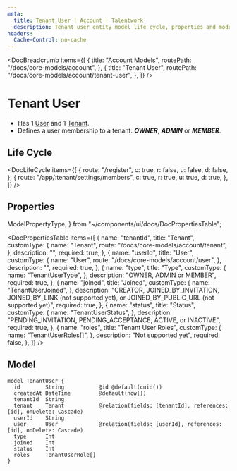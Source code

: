 ```yaml
---
meta:
  title: Tenant User | Account | Talentwork
  description: Tenant user entity model life cycle, properties and model
headers:
  Cache-Control: no-cache
---
```



<DocBreadcrumb
  items={[
    {
      title: "Account Models",
      routePath: "/docs/core-models/account",
    },
    {
      title: "Tenant User",
      routePath: "/docs/core-models/account/tenant-user",
    },
  ]}
/>

# Tenant User

- Has 1 [User](/docs/core-models/account/user) and 1 [Tenant](/docs/core-models/account/tenant).
- Defines a user membership to a tenant: **_OWNER_**, **_ADMIN_** or **_MEMBER_**.

## Life Cycle


<DocLifeCycle
  items={[
    {
      route: "/register",
      c: true,
      r: false,
      u: false,
      d: false,
    },
    {
      route: "/app/:tenant/settings/members",
      c: true,
      r: true,
      u: true,
      d: true,
    },
  ]}
/>

## Properties

  ModelPropertyType,
} from "~/components/ui/docs/DocPropertiesTable";

<DocPropertiesTable
  items={[
    {
      name: "tenantId",
      title: "Tenant",
      customType: {
        name: "Tenant",
        route: "/docs/core-models/account/tenant",
      },
      description: "",
      required: true,
    },
    {
      name: "userId",
      title: "User",
      customType: {
        name: "User",
        route: "/docs/core-models/account/user",
      },
      description: "",
      required: true,
    },
    {
      name: "type",
      title: "Type",
      customType: {
        name: "TenantUserType",
      },
      description: "OWNER, ADMIN or MEMBER",
      required: true,
    },
    {
      name: "joined",
      title: "Joined",
      customType: {
        name: "TenantUserJoined",
      },
      description:
        "CREATOR, JOINED_BY_INVITATION, JOINED_BY_LINK (not supported yet), or JOINED_BY_PUBLIC_URL (not supported yet)",
      required: true,
    },
    {
      name: "status",
      title: "Status",
      customType: {
        name: "TenantUserStatus",
      },
      description:
        "PENDING_INVITATION, PENDING_ACCEPTANCE, ACTIVE, or INACTIVE",
      required: true,
    },
    {
      name: "roles",
      title: "Tenant User Roles",
      customType: {
        name: "TenantUserRoles[]",
      },
      description: "Not supported yet",
      required: false,
    },
  ]}
/>

## Model

```
model TenantUser {
  id        String           @id @default(cuid())
  createdAt DateTime         @default(now())
  tenantId  String
  tenant    Tenant           @relation(fields: [tenantId], references: [id], onDelete: Cascade)
  userId    String
  user      User             @relation(fields: [userId], references: [id], onDelete: Cascade)
  type      Int
  joined    Int
  status    Int
  roles     TenantUserRole[]
}
```
